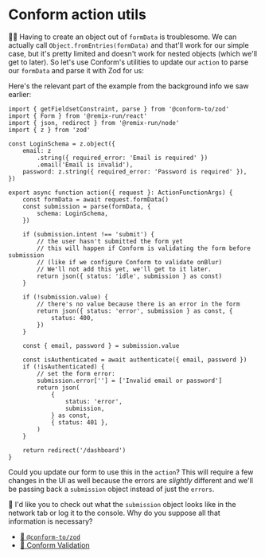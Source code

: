 # Conform action utils

<EpicVideo url="https://www.epicweb.dev/workshops/professional-web-forms/schema-validation/form-data-parsing-with-conform" />

👨‍💼 Having to create an object out of `formData` is troublesome. We can actually
call `Object.fromEntries(formData)` and that'll work for our simple case, but
it's pretty limited and doesn't work for nested objects (which we'll get to
later). So let's use Conform's utilities to update our `action` to parse our
`formData` and parse it with Zod for us:

Here's the relevant part of the example from the background info we saw earlier:

```tsx lines=1,15-17,19-25,27-32,34,38-46
import { getFieldsetConstraint, parse } from '@conform-to/zod'
import { Form } from '@remix-run/react'
import { json, redirect } from '@remix-run/node'
import { z } from 'zod'

const LoginSchema = z.object({
	email: z
		.string({ required_error: 'Email is required' })
		.email('Email is invalid'),
	password: z.string({ required_error: 'Password is required' }),
})

export async function action({ request }: ActionFunctionArgs) {
	const formData = await request.formData()
	const submission = parse(formData, {
		schema: LoginSchema,
	})

	if (submission.intent !== 'submit') {
		// the user hasn't submitted the form yet
		// this will happen if Conform is validating the form before submission
		// (like if we configure Conform to validate onBlur)
		// We'll not add this yet, we'll get to it later.
		return json({ status: 'idle', submission } as const)
	}

	if (!submission.value) {
		// there's no value because there is an error in the form
		return json({ status: 'error', submission } as const, {
			status: 400,
		})
	}

	const { email, password } = submission.value

	const isAuthenticated = await authenticate({ email, password })
	if (!isAuthenticated) {
		// set the form error:
		submission.error[''] = ['Invalid email or password']
		return json(
			{
				status: 'error',
				submission,
			} as const,
			{ status: 401 },
		)
	}

	return redirect('/dashboard')
}
```

Could you update our form to use this in the `action`? This will require a few
changes in the UI as well because the errors are _slightly_ different and we'll
be passing back a `submission` object instead of just the `errors`.

🦉 I'd like you to check out what the `submission` object looks like in the
network tab or log it to the console. Why do you suppose all that information is
necessary?

- [📜 `@conform-to/zod`](https://conform.guide/api/zod)
- [📜 Conform Validation](https://conform.guide/validation)

